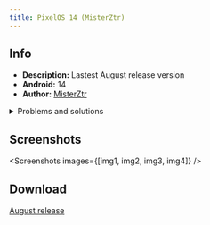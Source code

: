 ```yaml
---
title: PixelOS 14 (MisterZtr)
---
```


[//]: Components


[//]: Images


## Info
- **Description:** Lastest August release version
- **Android:** 14
- **Author:** [MisterZtr](https://github.com/MisterZtr)

<details>
    <summary>Problems and solutions</summary>

    ## Microphone
    **Problem**: Microphone does not work in any apps

    **Solution:** Flashing [Android Mic Fix](https://xdaforums.com/t/module-android-mic-fix.3503128/) via Magisk

    ## Statusbar
    **Problem:** Statusbar is incorrectly positioned

    **Solution**: Installing [Iconify](https://github.com/Mahmud0808/Iconify) and adjusting its position

    ## Charging
    **Problem:** If you charge the phone while it is turned off, it will turn on but will not be able to boot

    **Solution:** -
</details>


## Screenshots
<Screenshots
    images={[img1, img2, img3, img4]}
/>

## Download
[August release](https://github.com/MisterZtr/PixelOS_gsi/releases)
